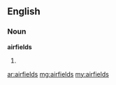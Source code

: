 ==English==
===Noun===
'''airfields'''
#{{plural of|airfield}}

[[ar:airfields]]
[[mg:airfields]]
[[my:airfields]]